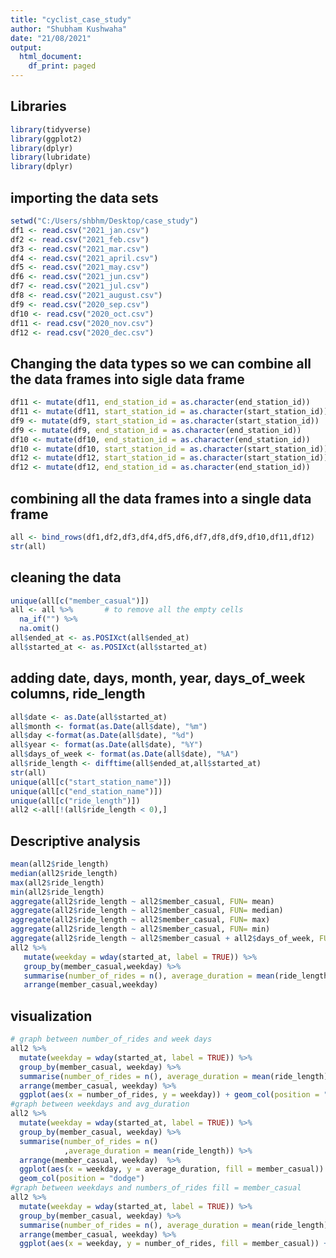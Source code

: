```yaml
---
title: "cyclist_case_study"
author: "Shubham Kushwaha"
date: "21/08/2021"
output:
  html_document:
    df_print: paged
---
```


## Libraries

```r
library(tidyverse)
library(ggplot2)
library(dplyr)
library(lubridate)
library(dplyr)

```
## importing the data sets
```r
setwd("C:/Users/shbhm/Desktop/case_study")
df1 <- read.csv("2021_jan.csv")
df2 <- read.csv("2021_feb.csv")
df3 <- read.csv("2021_mar.csv")
df4 <- read.csv("2021_april.csv")
df5 <- read.csv("2021_may.csv")
df6 <- read.csv("2021_jun.csv")
df7 <- read.csv("2021_jul.csv")
df8 <- read.csv("2021_august.csv")
df9 <- read.csv("2020_sep.csv")
df10 <- read.csv("2020_oct.csv")
df11 <- read.csv("2020_nov.csv")
df12 <- read.csv("2020_dec.csv")
```
## Changing the data types so we can combine all the data frames into sigle data frame
```r
df11 <- mutate(df11, end_station_id = as.character(end_station_id)) 
df11 <- mutate(df11, start_station_id = as.character(start_station_id))
df9 <- mutate(df9, start_station_id = as.character(start_station_id))
df9 <- mutate(df9, end_station_id = as.character(end_station_id))
df10 <- mutate(df10, end_station_id = as.character(end_station_id))
df10 <- mutate(df10, start_station_id = as.character(start_station_id))
df12 <- mutate(df12, start_station_id = as.character(start_station_id))
df12 <- mutate(df12, end_station_id = as.character(end_station_id))
```
## combining all the data frames into a single data frame
```r
all <- bind_rows(df1,df2,df3,df4,df5,df6,df7,df8,df9,df10,df11,df12)
str(all)
```
## cleaning the data
```r
unique(all[c("member_casual")])
all <- all %>%       # to remove all the empty cells
  na_if("") %>%
  na.omit()
all$ended_at <- as.POSIXct(all$ended_at)
all$started_at <- as.POSIXct(all$started_at)

```
## adding date, days, month, year, days_of_week columns, ride_length
```r
all$date <- as.Date(all$started_at)
all$month <- format(as.Date(all$date), "%m")
all$day <-format(as.Date(all$date), "%d") 
all$year <- format(as.Date(all$date), "%Y")
all$days_of_week <- format(as.Date(all$date), "%A")
all$ride_length <- difftime(all$ended_at,all$started_at)
str(all)
unique(all[c("start_station_name")])
unique(all[c("end_station_name")])
unique(all[c("ride_length")])
all2 <-all[!(all$ride_length < 0),]
```
## Descriptive analysis
```r
mean(all2$ride_length)
median(all2$ride_length)
max(all2$ride_length)
min(all2$ride_length)
aggregate(all2$ride_length ~ all2$member_casual, FUN= mean)
aggregate(all2$ride_length ~ all2$member_casual, FUN= median)
aggregate(all2$ride_length ~ all2$member_casual, FUN= max)
aggregate(all2$ride_length ~ all2$member_casual, FUN= min)
aggregate(all2$ride_length ~ all2$member_casual + all2$days_of_week, FUN= mean)
all2 %>%
   mutate(weekday = wday(started_at, label = TRUE)) %>%
   group_by(member_casual,weekday) %>%
   summarise(number_of_rides = n(), average_duration = mean(ride_length)) %>%
   arrange(member_casual,weekday)
```
## visualization
```r
# graph between number_of_rides and week days
all2 %>%
  mutate(weekday = wday(started_at, label = TRUE)) %>%
  group_by(member_casual, weekday) %>%
  summarise(number_of_rides = n(), average_duration = mean(ride_length), options(scipen = n)) %>%
  arrange(member_casual, weekday) %>%
  ggplot(aes(x = number_of_rides, y = weekday)) + geom_col(position = "dodge")
#graph between weekdays and avg_duration
all2 %>% 
  mutate(weekday = wday(started_at, label = TRUE)) %>% 
  group_by(member_casual, weekday) %>% 
  summarise(number_of_rides = n()
            ,average_duration = mean(ride_length)) %>% 
  arrange(member_casual, weekday)  %>% 
  ggplot(aes(x = weekday, y = average_duration, fill = member_casual)) +
  geom_col(position = "dodge")
#graph between weekdays and numbers_of_rides fill = member_casual
all2 %>%
  mutate(weekday = wday(started_at, label = TRUE)) %>%
  group_by(member_casual, weekday) %>%
  summarise(number_of_rides = n(), average_duration = mean(ride_length), options(scipen = n)) %>%
  arrange(member_casual, weekday) %>%
  ggplot(aes(x = weekday, y = number_of_rides, fill = member_casual)) + geom_col(position = "dodge")
```







